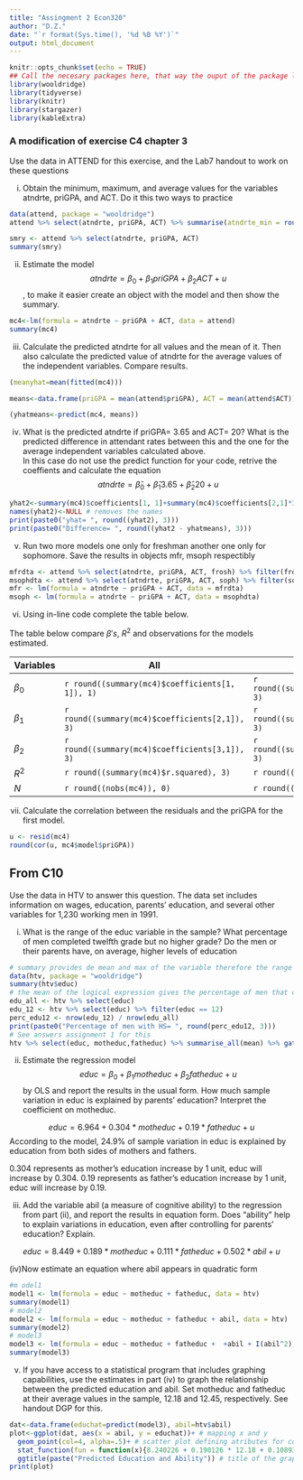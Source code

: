```yaml
---
title: "Assingment 2 Econ320"
author: "D.Z."
date: "`r format(Sys.time(), '%d %B %Y')`"
output: html_document
---
```


```r
knitr::opts_chunk$set(echo = TRUE)
## Call the necesary packages here, that way the ouput of the package loading will be hidden in the document
library(wooldridge)
library(tidyverse)
library(knitr)
library(stargazer)
library(kableExtra)
```

### A modification of exercise C4 chapter 3 

Use the data in ATTEND for this exercise, and the Lab7 handout to work on these questions 

(i)	Obtain the minimum, maximum, and average values for the variables atndrte, priGPA, and ACT.  Do it this two ways to practice 

```r
data(attend, package = "wooldridge")
attend %>% select(atndrte, priGPA, ACT) %>% summarise(atndrte_min = round(min(atndrte), 3), priGPA_min = round(min(priGPA), 3), ACT_min = round(min(ACT), 3), atndrte_max = round(max(atndrte), 3), priGPA_max = round(max(priGPA), 3), ACT_max = round(max(ACT), 3), atndrte_mean = round(mean(atndrte), 3), priGPA_mean = round(mean(priGPA), 3), ACT_mean = round(mean(ACT), 3)) %>% gather(value) %>% setNames(., c("", ""))%>% kable() %>% kable_styling()

smry <- attend %>% select(atndrte, priGPA, ACT)
summary(smry)
```


(ii)	Estimate the model $$atndrte = \beta_0 + \beta_1 priGPA + \beta_2 ACT + u$$, to make it easier create an object with the model and then show the summary. 
```r
mc4<-lm(formula = atndrte ~ priGPA + ACT, data = attend)
summary(mc4)
```


(iii) Calculate the predicted atndrte for all values and the mean of it. 
Then also calculate the predicted value of atndrte for the average values of the independent variables. Compare results.  
```r
(meanyhat=mean(fitted(mc4)))

means<-data.frame(priGPA = mean(attend$priGPA), ACT = mean(attend$ACT))

(yhatmeans<-predict(mc4, means))

```


(iv)	What is the predicted atndrte if priGPA= 3.65 and ACT= 20? What is the predicted difference in attendant rates between this and the one for the average independent variables calculated above.  
In this case do not use the predict function for your code, retrive the coeffients and calculate the equation $$atndrte = \hat\beta_0 + \hat\beta_1 3.65 + \hat\beta_2 20 + u$$
```r
yhat2<-summary(mc4)$coefficients[1, 1]+summary(mc4)$coefficients[2,1]*3.65+ summary(mc4)$coefficients[3,1]*20
names(yhat2)<-NULL # removes the names 
print(paste0("yhat= ", round((yhat2), 3)))
print(paste0("Difference= ", round((yhat2 - yhatmeans), 3)))

```


(v) Run two more models one only for freshman another one only for sophomore. Save the results in objects mfr, msoph respectibly

```r
mfrdta <- attend %>% select(atndrte, priGPA, ACT, frosh) %>% filter(frosh == 1)
msophdta <- attend %>% select(atndrte, priGPA, ACT, soph) %>% filter(soph == 1)
mfr <- lm(formula = atndrte ~ priGPA + ACT, data = mfrdta)
msoph <- lm(formula = atndrte ~ priGPA + ACT, data = msophdta)
```

(vi) Using in-line code complete the table below. 

The table below compare $\beta's$, $R^2$ and observations for the models estimated. 

Variables | All | Freshmen | Sophomore
----------|-----|----------|----------
$\beta_0$ |`r round((summary(mc4)$coefficients[1, 1]), 1)`|`r round((summary(mfr)$coefficients[1,1]), 3)` |`r round((summary(msoph)$coefficients[1,1]), 3)`     
$\beta_1$ |`r round((summary(mc4)$coefficients[2,1]), 3)` |`r round((summary(mfr)$coefficients[2,1]), 3)` |`r round((summary(msoph)$coefficients[2,1]), 3)`
$\beta_2$ |`r round((summary(mc4)$coefficients[3,1]), 3)` |`r round((summary(mfr)$coefficients[3,1]), 3)` |`r round((summary(msoph)$coefficients[3,1]), 3)`
$R^2$     |`r round((summary(mc4)$r.squared), 3)`         |`r round((summary(mfr)$r.squared), 3)`         |`r round((summary(msoph)$r.squared), 3)`
$N$       |`r round((nobs(mc4)), 0)`                      |`r round((nobs(mfr)), 0)`                      |`r round((nobs(msoph)), 0)`


(vii) Calculate the correlation between the residuals and the priGPA for the first model. 
```r
u <- resid(mc4)
round(cor(u, mc4$model$priGPA))
```

## From C10 

Use the data in HTV to answer this question. The data set includes information on wages, education, parents’ education, and several other variables for 1,230 working men in 1991. 

(i)  What is the range of the educ variable in the sample? What percentage of men completed twelfth grade but no higher grade? Do the men or their parents have, on average, higher levels of education

```r
# summary provides de mean and max of the variable therefore the range
data(htv, package = "wooldridge")
summary(htv$educ)
# the mean of the logical expression gives the percentage of men that completed 12th grade but not higher.
edu_all <- htv %>% select(educ)
edu_12 <- htv %>% select(educ) %>% filter(educ == 12)
perc_edu12 <- nrow(edu_12) / nrow(edu_all)
print(paste0("Percentage of men with HS= ", round(perc_edu12, 3)))
# See answers assignment 1 for this 
htv %>% select(educ, motheduc,fatheduc) %>% summarise_all(mean) %>% gather(mean) %>% setNames(., c("", "Average")) %>% kable(digits=3) %>% kable_styling()

```


(ii)  Estimate the regression model $$educ = \beta_0 + \beta_1motheduc + \beta_2fatheduc + u$$ by OLS and report the results in the usual form. How much sample variation in educ is explained by parents’ education? Interpret the coefficient on motheduc.

$$educ = 6.964 + 0.304 * motheduc + 0.19 * fatheduc + u$$
According to the model, 24.9% of sample variation in educ is explained by education from both sides of mothers and fathers.

0.304 represents as mother's education increase by 1 unit, educ will increase by 0.304. 0.19 represents as father's education increase by 1 unit, educ will increase by 0.19.

(iii)  Add the variable abil (a measure of cognitive ability) to the regression from part (ii), and report the results in equation form. Does “ability” help to explain variations in education, even after controlling for parents’ education? Explain.

$$educ = 8.449 + 0.189 * motheduc + 0.111 * fatheduc + 0.502 * abil + u$$

(iv)Now estimate an equation where abil appears in quadratic form

```r
#m odel1
model1 <- lm(formula = educ ~ motheduc + fatheduc, data = htv)
summary(model1)
# model2
model2 <- lm(formula = educ ~ motheduc + fatheduc + abil, data = htv)
summary(model2)
# model3
model3 <- lm(formula = educ ~ motheduc + fatheduc +  +abil + I(abil^2), data = htv)
summary(model3)
```

(v) If you have access to a statistical program that includes graphing capabilities, use the estimates in part (iv) to graph the relationship between the predicted education and abil. Set motheduc and fatheduc at their average values in the sample, 12.18 and 12.45, respectively. See handout DGP for this. 


```r
dat<-data.frame(educhat=predict(model3), abil=htv$abil)
plot<-ggplot(dat, aes(x = abil, y = educhat))+ # mapping x and y 
  geom_point(col=4, alpha=.5)+ # scatter plot defining atributes for color and transparency
  stat_function(fun = function(x){8.240226 + 0.190126 * 12.18 + 0.108939 * 12.45 + 0.401462 * x + 0.050599 * (x^2)}, col = 2)+ # plot the function of the relation between educ and ability
  ggtitle(paste("Predicted Education and Ability")) # title of the graph
print(plot)
```


